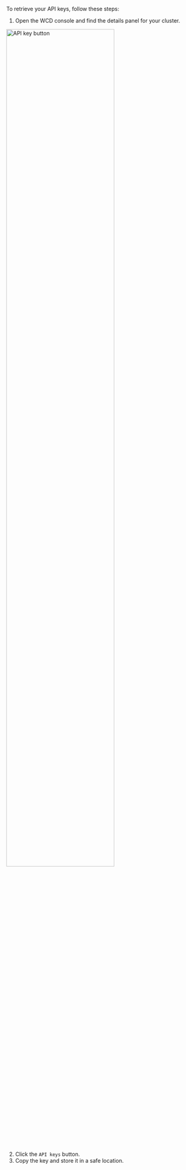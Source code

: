 
To retrieve your API keys, follow these steps:

1. Open the WCD console and find the details panel for your cluster.

<img src={WCDPanelAPIKeys} width="75%" alt="API key button"/>

2. Click the `API keys` button.
1. Copy the key and store it in a safe location.